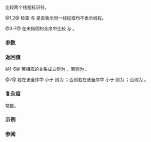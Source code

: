{{title|1=operator==,!=,&lt;,&lt;=,&gt;,&gt;=,&lt;=&gt;{{small|(std::thread::id)}}}}
{{cpp/thread/thread/id/navbar}}
{{dcl begin}}
{{dcl header|thread}}
{{dcl|num=1|since=c++11|1=
bool operator==( std::thread::id lhs, std::thread::id rhs ) noexcept;
}}
{{dcl|num=2|since=c++11|until=c++20|1=
bool operator!=( std::thread::id lhs, std::thread::id rhs ) noexcept;
}}
{{dcl|num=3|since=c++11|until=c++20|1=
bool operator&lt; ( std::thread::id lhs, std::thread::id rhs ) noexcept;
}}
{{dcl|num=4|since=c++11|until=c++20|1=
bool operator&lt;=( std::thread::id lhs, std::thread::id rhs ) noexcept;
}}
{{dcl|num=5|since=c++11|until=c++20|1=
bool operator&gt; ( std::thread::id lhs, std::thread::id rhs ) noexcept;
}}
{{dcl|num=6|since=c++11|until=c++20|1=
bool operator&gt;=( std::thread::id lhs, std::thread::id rhs ) noexcept;
}}
{{dcl|num=7|since=c++20|1=
std::strong_ordering operator&lt;=&gt;( std::thread::id lhs,
                                  std::thread::id rhs ) noexcept;
}}
{{dcl end}}

比较两个线程标识符。

@1,2@ 检查 {{c|lhs}} 与 {{c|rhs}} 是否表示同一线程或均不表示线程。

@3-7@ 在未指明的全序中比较 {{c|lhs}} 与 {{c|rhs}}。

{{rrev|since=c++20|
{{cpp/note synthesized compare}}
}}

===参数===
{{par begin}}
{{par|lhs, rhs|要比较的线程标识符}}
{{par end}} 

===返回值===
@1-6@ 若相应的关系成立则为 {{c|true}}，否则为 {{c|false}}。

@7@ 若在该全序中 {{c|lhs}} 小于 {{c|rhs}} 则为 {{c|std::strong_ordering::less}}；否则若在该全序中 {{c|rhs}} 小于 {{c|lhs}} 则为 {{c|std::strong_ordering::greater}} ；否则为 {{c|std::strong_ordering::equal}}。

===复杂度===
常数。

===示例===
{{example
|code=
#include &lt;cassert&gt;
#include &lt;chrono&gt;
#include &lt;iostream&gt;
#include &lt;thread&gt;


int main()
{
    auto work = [] { std::this_thread::sleep_for(std::chrono::seconds(1)); };
    std::thread t1(work);
    std::thread t2(work);

    assert(t1.get_id() == t1.get_id() and
           t2.get_id() == t2.get_id() and
           t1.get_id() != t2.get_id());

    if (const auto cmp = t1.get_id() &lt;=&gt; t2.get_id(); cmp &lt; 0)
        std::cout &lt;&lt; "id1 &lt; id2\n";
    else
        std::cout &lt;&lt; "id1 &gt; id2\n";

    std::cout &lt;&lt; "id1: " &lt;&lt; t1.get_id() &lt;&lt; "\n"
                 "id2: " &lt;&lt; t2.get_id() &lt;&lt; '\n';

    t1.join();
    t2.join();
}
|p=true
|output=
id1 &gt; id2
id1: 139741717640896
id2: 139741709248192
}}

===参阅===
{{dsc begin}}
{{dsc see c|c/thread/thrd_equal}}
{{dsc end}}

{{langlinks|de|en|es|fr|it|ja|pt|ru}}
